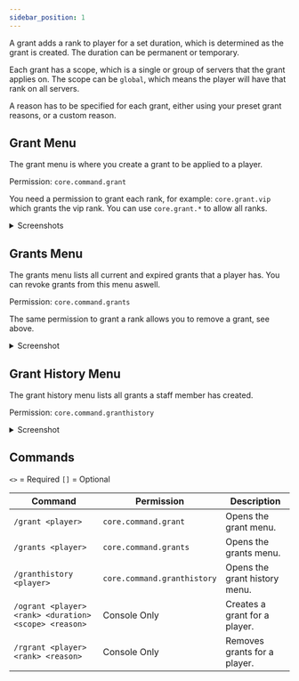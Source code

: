 ```yaml
---
sidebar_position: 1
---
```


A grant adds a rank to player for a set duration, which is determined as the grant is created. The duration can be permanent or temporary.

Each grant has a scope, which is a single or group of servers that the grant applies on. The scope can be `global`, which means the player will have that rank on all servers.

A reason has to be specified for each grant, either using your preset grant reasons, or a custom reason.

## Grant Menu

The grant menu is where you create a grant to be applied to a player.

Permission: `core.command.grant`

You need a permission to grant each rank, for example: `core.grant.vip` which grants the vip rank. You can use `core.grant.*` to allow all ranks.

<details>
<summary>Screenshots</summary>

![Rank](./assets/grant-menu/rank.png)

![Scope](./assets/grant-menu/scopes.png)

![Duration](./assets/grant-menu/duration.png)

![Reason](./assets/grant-menu/reason.png)

![Confirm](./assets/grant-menu/confirm.png)
</details>

## Grants Menu

The grants menu lists all current and expired grants that a player has. You can revoke grants from this menu aswell.

Permission: `core.command.grants`

The same permission to grant a rank allows you to remove a grant, see above.

<details>
<summary>Screenshot</summary>

![Menu](./assets/grants-menu.png)
</details>

## Grant History Menu

The grant history menu lists all grants a staff member has created.

Permission: `core.command.granthistory`

<details>
<summary>Screenshot</summary>

![Menu](./assets/granthistory-menu.png)
</details>

## Commands

`<>` = Required `[]` = Optional

Command                                               | Permission                  | Description
----------------------------------------------------- | --------------------------- | -----------------------------
`/grant <player>`                                     | `core.command.grant`        | Opens the grant menu.
`/grants <player>`                                    | `core.command.grants`       | Opens the grants menu.
`/granthistory <player>`                              | `core.command.granthistory` | Opens the grant history menu.
`/ogrant <player> <rank> <duration> <scope> <reason>` | Console Only                | Creates a grant for a player.
`/rgrant <player> <rank> <reason>`                    | Console Only                | Removes grants for a player.
